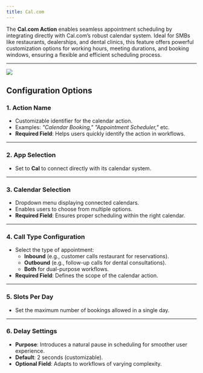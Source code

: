 ```yaml
---
title: Cal.com
---
```

The **Cal.com Action** enables seamless appointment scheduling by integrating directly with Cal.com’s robust calendar system. Ideal for SMBs like restaurants, dealerships, and dental clinics, this feature offers powerful customization options for working hours, meeting durations, and booking windows, ensuring a flexible and efficient scheduling process.  


---

<Frame>
  <img src="/images/actions/end_call.gif" />
</Frame>

## **Configuration Options**  

### **1. Action Name**  
- Customizable identifier for the calendar action.  
- Examples: *"Calendar Booking," "Appointment Scheduler,"* etc.  
- **Required Field**: Helps users quickly identify the action in workflows.  

---

### **2. App Selection**  
- Set to **Cal** to connect directly with its calendar system.  

---

### **3. Calendar Selection**  
- Dropdown menu displaying connected calendars.  
- Enables users to choose from multiple options.  
- **Required Field**: Ensures proper scheduling within the right calendar.  

---

### **4. Call Type Configuration**  
- Select the type of appointment:  
  - **Inbound** (e.g., customer calls restaurant for reservations).  
  - **Outbound** (e.g., follow-up calls for dental consultations).  
  - **Both** for dual-purpose workflows.  
- **Required Field**: Defines the scope of the calendar action.  


---

### **5. Slots Per Day**  
- Set the maximum number of bookings allowed in a single day.  

---

### **6. Delay Settings**  
- **Purpose**: Introduces a natural pause in scheduling for smoother user experience.  
- **Default**: 2 seconds (customizable).  
- **Optional Field**: Adapts to workflows of varying complexity.  

